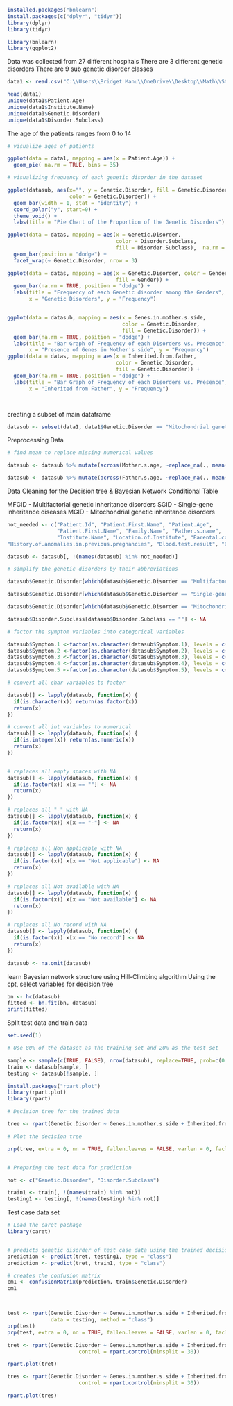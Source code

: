 


```{r setup, include=FALSE}

installed.packages("bnlearn")
install.packages(c("dplyr", "tidyr"))
library(dplyr)
library(tidyr)

library(bnlearn)
library(ggplot2)

```

Data was collected from 27 different hospitals
There are 3 different genetic disorders
There are 9 sub genetic disorder classes

```{r}
data1 <- read.csv("C:\\Users\\Bridget Manu\\OneDrive\\Desktop\\Math\\Stats\\Project\\train_genetic_disorders.csv")

head(data1)
unique(data1$Patient.Age)
unique(data1$Institute.Name)
unique(data1$Genetic.Disorder)
unique(data1$Disorder.Subclass)


```

The age of the patients ranges from 0 to 14
```{r}
# visualize ages of patients

ggplot(data = data1, mapping = aes(x = Patient.Age)) + 
  geom_pie( na.rm = TRUE, bins = 35)

# visualizing frequency of each genetic disorder in the dataset

ggplot(datasub, aes(x="", y = Genetic.Disorder, fill = Genetic.Disorder,
                    color = Genetic.Disorder)) +
  geom_bar(width = 1, stat = "identity") +
  coord_polar("y", start=0) +
  theme_void() +
  labs(title = "Pie Chart of the Proportion of the Genetic Disorders")

ggplot(data = datas, mapping = aes(x = Genetic.Disorder,
                                   color = Disorder.Subclass,
                                   fill = Disorder.Subclass),  na.rm = TRUE) + 
  geom_bar(position = "dodge") + 
  facet_wrap(~ Genetic.Disorder, nrow = 3) 

ggplot(data = datas, mapping = aes(x = Genetic.Disorder, color = Gender,
                                   fill = Gender)) + 
  geom_bar(na.rm = TRUE, position = "dodge") +
  labs(title = "Frequency of each Genetic disorder among the Genders",
       x = "Genetic Disorders", y = "Frequency")


ggplot(data = datasub, mapping = aes(x = Genes.in.mother.s.side,
                                     color = Genetic.Disorder,
                                     fill = Genetic.Disorder)) + 
  geom_bar(na.rm = TRUE, position = "dodge") +
  labs(title = "Bar Graph of Frequency of each Disorders vs. Presence",
       x = "Presence of Genes in Mother's side", y = "Frequency")
ggplot(data = datas, mapping = aes(x = Inherited.from.father,
                                   color = Genetic.Disorder,
                                   fill = Genetic.Disorder)) + 
  geom_bar(na.rm = TRUE, position = "dodge") +
  labs(title = "Bar Graph of Frequency of each Disorders vs. Presence",
       x = "Inherited from Father", y = "Frequency")




```




creating a subset of main dataframe




```{r}
datasub <- subset(data1, data1$Genetic.Disorder == "Mitochondrial genetic inheritance disorders" | data1$Genetic.Disorder == "Multifactorial genetic inheritance disorders" | data1$Genetic.Disorder == "Single-gene inheritance diseases")


```


Preprocessing Data
```{r}
# find mean to replace missing numerical values

datasub <- datasub %>% mutate(across(Mother.s.age, ~replace_na(., mean(., na.rm=TRUE))))

datasub <- datasub %>% mutate(across(Father.s.age, ~replace_na(., mean(., na.rm=TRUE))))

```





Data Cleaning for the Decision tree & Bayesian Network Conditional Table

MFGID - Multifactorial genetic inheritance disorders
SGID - Single-gene inheritance diseases
MGID - Mitochondrial genetic inheritance disorders

 
```{r}
not_needed <- c("Patient.Id", "Patient.First.Name", "Patient.Age",
                "Patient.First.Name", "Family.Name", "Father.s.name",
                "Institute.Name", "Location.of.Institute", "Parental.consent", "Place.of.birth", "Status", "Follow.up", "Assisted.conception.IVF.ART", "White.Blood.cell.count..thousand.per.microliter.", "Mother.s.age", "Father.s.age", "No..of.previous.abortion", "Respiratory.Rate..breaths.min.", "Gender", "Birth.asphyxia", "Autopsy.shows.birth.defect..if.applicable.", "Folic.acid.details..peri.conceptional.", "H.O.serious.maternal.illness", "H.O.radiation.exposure..x.ray.", "H.O.substance.abuse",
"History.of.anomalies.in.previous.pregnancies", "Blood.test.result", "Birth.defects")

datasub <- datasub[, !(names(datasub) %in% not_needed)]

# simplify the genetic disorders by their abbreviations

datasub$Genetic.Disorder[which(datasub$Genetic.Disorder == "Multifactorial genetic inheritance disorders")] <- "MFGID"

datasub$Genetic.Disorder[which(datasub$Genetic.Disorder == "Single-gene inheritance diseases")] <- "SGID"

datasub$Genetic.Disorder[which(datasub$Genetic.Disorder == "Mitochondrial genetic inheritance disorders")] <- "MGID"

datasub$Disorder.Subclass[datasub$Disorder.Subclass == ""] <- NA

# factor the symptom variables into categorical variables

datasub$Symptom.1 <-factor(as.character(datasub$Symptom.1), levels = c("0", "1"), labels = c("Not present", "Present"))
datasub$Symptom.2 <-factor(as.character(datasub$Symptom.2), levels = c("0", "1"), labels = c("Not present", "Present"))
datasub$Symptom.3 <-factor(as.character(datasub$Symptom.3), levels = c("0", "1"), labels = c("Not present", "Present"))
datasub$Symptom.4 <-factor(as.character(datasub$Symptom.4), levels = c("0", "1"), labels = c("Not present", "Present"))
datasub$Symptom.5 <-factor(as.character(datasub$Symptom.5), levels = c("0", "1"), labels = c("Not present", "Present"))

# convert all char variables to factor

datasub[] <- lapply(datasub, function(x) {
  if(is.character(x)) return(as.factor(x))
  return(x)
})

# convert all int variables to numerical
datasub[] <- lapply(datasub, function(x) {
  if(is.integer(x)) return(as.numeric(x))
  return(x)
})


# replaces all empty spaces with NA
datasub[] <- lapply(datasub, function(x) {
  if(is.factor(x)) x[x == ""] <- NA
  return(x)
})

# replaces all "-" with NA
datasub[] <- lapply(datasub, function(x) {
  if(is.factor(x)) x[x == "-"] <- NA
  return(x)
})

# replaces all Non applicable with NA
datasub[] <- lapply(datasub, function(x) {
  if(is.factor(x)) x[x == "Not applicable"] <- NA
  return(x)
})

# replaces all Not available with NA
datasub[] <- lapply(datasub, function(x) {
  if(is.factor(x)) x[x == "Not available"] <- NA
  return(x)
})

# replaces all No record with NA
datasub[] <- lapply(datasub, function(x) {
  if(is.factor(x)) x[x == "No record"] <- NA
  return(x)
})

datasub <- na.omit(datasub)


```



learn Bayesian network structure using Hill-Climbing algorithm
Using the cpt, select variables for decision tree


```{r}

bn <- hc(datasub)
fitted <- bn.fit(bn, datasub)
print(fitted)


```

Split test data and train data

```{r}
set.seed(1)

# Use 80% of the dataset as the training set and 20% as the test set

sample <- sample(c(TRUE, FALSE), nrow(datasub), replace=TRUE, prob=c(0.8,0.2))
train <- datasub[sample, ]
testing <- datasub[!sample, ]


```

```{r}

install.packages("rpart.plot")
library(rpart.plot)
library(rpart)

# Decision tree for the trained data

tree <- rpart(Genetic.Disorder ~ Genes.in.mother.s.side + Inherited.from.father + Maternal.gene + Paternal.gene + Symptom.1 + Symptom.2 + Symptom.3 + Symptom.4 + Symptom.5, data = train, method = "class")

# Plot the decision tree

prp(tree, extra = 0, nn = TRUE, fallen.leaves = FALSE, varlen = 0, faclen = 0)



```
```{r}
# Preparing the test data for prediction

not <- c("Genetic.Disorder", "Disorder.Subclass")

train1 <- train[, !(names(train) %in% not)]
testing1 <- testing[, !(names(testing) %in% not)]

```



Test case data set
```{r}
# Load the caret package
library(caret)


# predicts genetic disorder of test_case data using the trained decision tree
prediction <- predict(tret, testing1, type = "class")
prediction <- predict(tret, train1, type = "class")

# creates the confusion matrix
cm1 <- confusionMatrix(prediction, train$Genetic.Disorder)
cm1




```

```{r}
test <- rpart(Genetic.Disorder ~ Genes.in.mother.s.side + Inherited.from.father + Maternal.gene + Paternal.gene + Symptom.1 + Symptom.2 + Symptom.3 + Symptom.4 + Symptom.5,
              data = testing, method = "class")
prp(test)
prp(test, extra = 0, nn = TRUE, fallen.leaves = FALSE, varlen = 0, faclen = 0)


```


```{r}
tret <- rpart(Genetic.Disorder ~ Genes.in.mother.s.side + Inherited.from.father + Maternal.gene + Paternal.gene + Symptom.1 + Symptom.2 + Symptom.3 + Symptom.4 + Symptom.5, data = datasub, method = "class",
                       control = rpart.control(minsplit = 30))

rpart.plot(tret)

tres <- rpart(Genetic.Disorder ~ Genes.in.mother.s.side + Inherited.from.father + Maternal.gene + Paternal.gene + Symptom.1 + Symptom.2 + Symptom.3 + Symptom.4 + Symptom.5, data = testing, method = "class",
                       control = rpart.control(minsplit = 30))

rpart.plot(tres)

```



